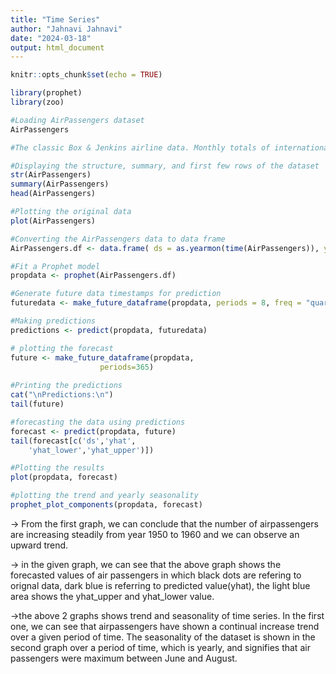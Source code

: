 ```yaml
---
title: "Time Series"
author: "Jahnavi Jahnavi"
date: "2024-03-18"
output: html_document
---
```


```r
knitr::opts_chunk$set(echo = TRUE)
```

```R
library(prophet)
library(zoo)

#Loading AirPassengers dataset
AirPassengers 

#The classic Box & Jenkins airline data. Monthly totals of international airline passengers, 1949 to 1960. monthly time series

#Displaying the structure, summary, and first few rows of the dataset
str(AirPassengers)
summary(AirPassengers)
head(AirPassengers)

#Plotting the original data
plot(AirPassengers)

#Converting the AirPassengers data to data frame
AirPassengers.df <- data.frame( ds = as.yearmon(time(AirPassengers)), y = AirPassengers)

#Fit a Prophet model
propdata <- prophet(AirPassengers.df)

#Generate future data timestamps for prediction
futuredata <- make_future_dataframe(propdata, periods = 8, freq = "quarter")

#Making predictions
predictions <- predict(propdata, futuredata)

# plotting the forecast
future <- make_future_dataframe(propdata, 
                    periods=365) 
  
#Printing the predictions 
cat("\nPredictions:\n") 
tail(future)

#forecasting the data using predictions
forecast <- predict(propdata, future) 
tail(forecast[c('ds','yhat',  
    'yhat_lower','yhat_upper')])

#Plotting the results
plot(propdata, forecast)

#plotting the trend and yearly seasonality
prophet_plot_components(propdata, forecast)

```

-> From the first graph, we can conclude that the number of airpassengers are increasing steadily from year 1950 to 1960 and we can observe an upward trend.

-> in the given graph, we can see that the above graph shows the forecasted values of air passengers in which black dots are refering to orignal data, dark blue is referring to predicted value(yhat), the light blue area shows the yhat_upper and yhat_lower value.

->the above 2 graphs shows trend and seasonality of time series. In the first one, we can see that airpassengers have shown a continual increase trend over a given period of time. The seasonality of the dataset is shown in the second graph over a period of time, which is yearly, and signifies that air passengers were maximum between June and August.